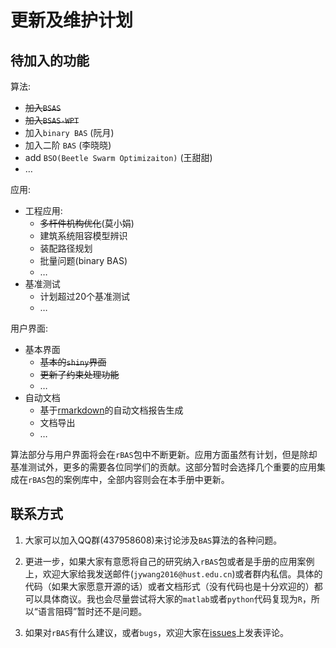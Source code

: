 # 更新及维护计划 {#updates}

## 待加入的功能

算法:

- ~~加入`BSAS`~~
- ~~加入`BSAS-WPT`~~
- 加入`binary BAS` (阮月)
- 加入二阶 `BAS` (李晓晓)
- add `BSO(Beetle Swarm Optimizaiton)` (王甜甜)
- ...

应用:

- 工程应用:
    + ~~多杆件机构优化~~(莫小娟)
    + 建筑系统阻容模型辨识
    + 装配路径规划
    + 批量问题(binary BAS)
    + ...
- 基准测试
    + 计划超过20个基准测试
    + ...
  
用户界面:

- 基本界面
    + ~~基本的`shiny`界面~~
    + ~~更新了约束处理功能~~
    + ...

- 自动文档
    + 基于[rmarkdown](https://github.com/rstudio/rmarkdown)的自动文档报告生成
    + 文档导出
    + ...

算法部分与用户界面将会在`rBAS`包中不断更新。应用方面虽然有计划，但是除却基准测试外，更多的需要各位同学们的贡献。这部分暂时会选择几个重要的应用集成在`rBAS`包的案例库中，全部内容则会在本手册中更新。

## 联系方式

1.  大家可以加入QQ群(437958608)来讨论涉及`BAS`算法的各种问题。

2.  更进一步，如果大家有意愿将自己的研究纳入`rBAS`包或者是手册的应用案例上，欢迎大家给我发送邮件(`jywang2016@hust.edu.cn`)或者群内私信。具体的代码（如果大家愿意开源的话）或者文档形式（没有代码也是十分欢迎的）都可以具体商议。我也会尽量尝试将大家的`matlab`或者`python`代码复现为`R`，所以“语言阻碍”暂时还不是问题。

3.  如果对`rBAS`有什么建议，或者`bugs`，欢迎大家在[issues](https://github.com/jywang2016/rBAS/issues)上发表评论。

